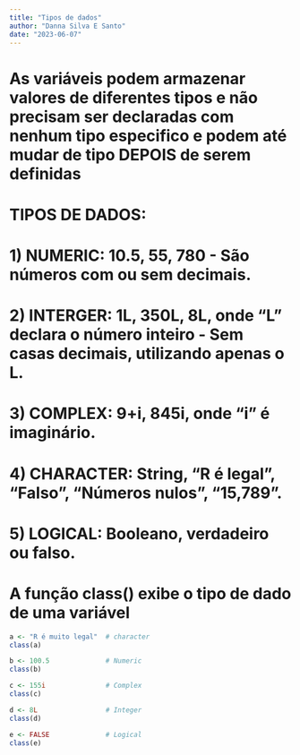 ```yaml
---
title: "Tipos de dados"
author: "Danna Silva E Santo"
date: "2023-06-07"
---
```

# As variáveis podem armazenar valores de diferentes tipos e não precisam ser declaradas com nenhum tipo especifico e podem até mudar de tipo DEPOIS de serem definidas


# TIPOS DE DADOS:
# 1) NUMERIC: 10.5, 55, 780 - São números com ou sem decimais.
# 2) INTERGER: 1L, 350L, 8L, onde "L" declara o número inteiro - Sem casas decimais, utilizando apenas o L.
# 3) COMPLEX: 9+i, 845i, onde "i" é imaginário.
# 4) CHARACTER: String, "R é legal", "Falso", "Números nulos", "15,789".
# 5) LOGICAL: Booleano, verdadeiro ou falso.


# A função class() exibe o tipo de dado de uma variável
```r
a <- "R é muito legal"  # character
class(a)

b <- 100.5              # Numeric
class(b)

c <- 155i               # Complex
class(c)

d <- 8L                 # Integer 
class(d)

e <- FALSE              # Logical
class(e)
```

